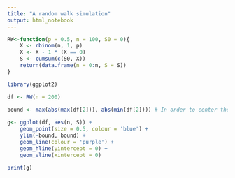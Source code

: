 ```yaml
---
title: "A random walk simulation"
output: html_notebook
---
```




```r
RW<-function(p = 0.5, n = 100, S0 = 0){
    X <- rbinom(n, 1, p)
    X <- X - 1 * (X == 0)
    S <- cumsum(c(S0, X))
    return(data.frame(n = 0:n, S = S))
}
```


```r
library(ggplot2)

df <- RW(n = 200)

bound <- max(abs(max(df[2])), abs(min(df[2]))) # In order to center the drawing
    
g<- ggplot(df, aes(n, S)) +
    geom_point(size = 0.5, colour = 'blue') +
    ylim(-bound, bound) +
    geom_line(colour = 'purple') +
    geom_hline(yintercept = 0) +
    geom_vline(xintercept = 0)

print(g)

```
